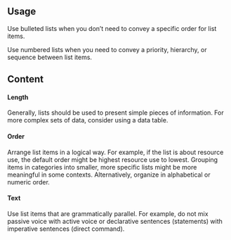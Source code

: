 
## Usage

Use bulleted lists when you don’t need to convey a specific order for list items.

Use numbered lists when you need to convey a priority, hierarchy, or sequence between list items.

## Content

#### Length

Generally, lists should be used to present simple pieces of information. For more complex sets of data, consider using a data table.

#### Order

Arrange list items in a logical way. For example, if the list is about resource use, the default order might be highest resource use to lowest. Grouping items in categories into smaller, more specific lists might be more meaningful in some contexts. Alternatively, organize in alphabetical or numeric order.

#### Text

Use list items that are grammatically parallel. For example, do not mix passive voice with active voice or declarative sentences (statements) with imperative sentences (direct command).

<!--
```js
import { List, ListItem } from cdema_uikit;
```

```js
<List>
  <ListItem title="Title of the item">First item</ListItem>
  <ListItem>Second item</ListItem>
  <ListItem>Third item</ListItem>
</List>
```
-->
